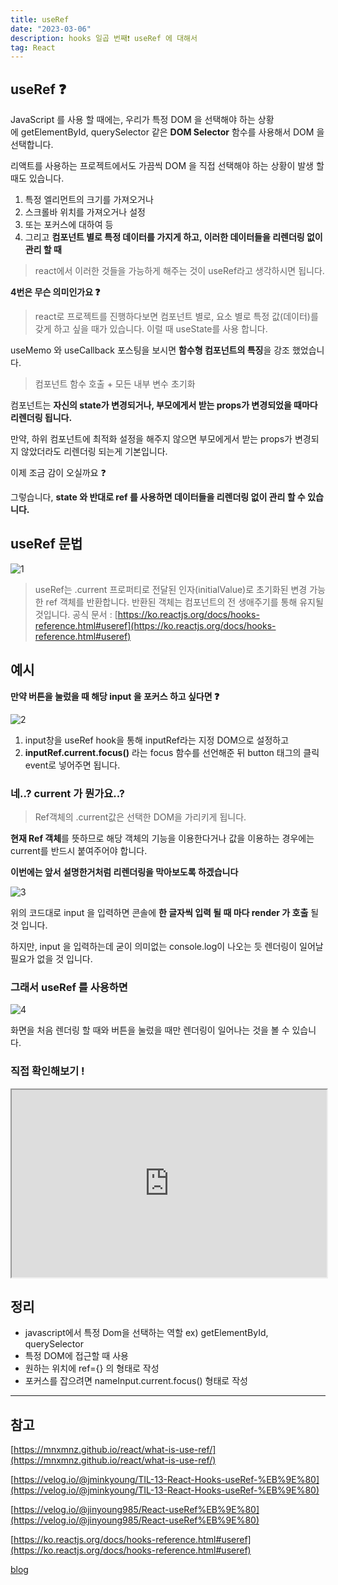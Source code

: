 ```yaml
---
title: useRef
date: "2023-03-06"
description: hooks 일곱 번째❗️ useRef 에 대해서
tag: React
---
```


## **useRef ❓**

JavaScript 를 사용 할 때에는, 우리가 특정 DOM 을 선택해야 하는 상황에 getElementById, querySelector 같은 **DOM Selector** 함수를 사용해서 DOM 을 선택합니다.

리액트를 사용하는 프로젝트에서도 가끔씩 DOM 을 직접 선택해야 하는 상황이 발생 할 때도 있습니다.

1.  특정 엘리먼트의 크기를 가져오거나
2.  스크롤바 위치를 가져오거나 설정
3.  또는 포커스에 대하여 등
4.  그리고 **컴포넌트 별로 특정 데이터를 가지게 하고, 이러한 데이터들을 리렌더링 없이 관리 할 때**

> react에서 이러한 것들을 가능하게 해주는 것이 useRef라고 생각하시면 됩니다.

**4번은 무슨 의미인가요 ❓**

> react로 프로젝트를 진행하다보면 컴포넌트 별로, 요소 별로 특정 값(데이터)를 갖게 하고 싶을 때가 있습니다. 이럴 때 useState를 사용 합니다.

useMemo 와 useCallback 포스팅을 보시면 **함수형 컴포넌트의 특징**을 강조 했었습니다.

> 컴포넌트 함수 호출 + 모든 내부 변수 초기화

컴포넌트는 **자신의 state가 변경되거나, 부모에게서 받는 props가 변경되었을 때마다 리렌더링 됩니다.**

만약, 하위 컴포넌트에 최적화 설정을 해주지 않으면 부모에게서 받는 props가 변경되지 않았더라도 리렌더링 되는게 기본입니다.

이제 조금 감이 오실까요 ❓

그렇습니다, **state 와 반대로 ref 를 사용하면 데이터들을 리렌더링 없이 관리 할 수 있습니다.**

## **useRef 문법**

![1](https://user-images.githubusercontent.com/87301268/224224144-b6d3a3b9-b79d-4a1e-9b78-490bf66b9307.png)

> useRef는 .current 프로퍼티로 전달된 인자(initialValue)로 초기화된 변경 가능한 ref 객체를 반환합니다. 반환된 객체는 컴포넌트의 전 생애주기를 통해 유지될 것입니다. 공식 문서 : [https://ko.reactjs.org/docs/hooks-reference.html#useref](https://ko.reactjs.org/docs/hooks-reference.html#useref)

## **예시**

**만약 버튼을 눌렀을 때 해당 input 을 포커스 하고 싶다면 ❓**

![2](https://user-images.githubusercontent.com/87301268/224224174-5a67931f-5af8-4a41-bd6f-f852fa6856da.png)

1.  input창을 useRef hook을 통해 inputRef라는 지정 DOM으로 설정하고
2.  **inputRef.current.focus()** 라는 focus 함수를 선언해준 뒤 button 태그의 클릭event로 넣어주면 됩니다.

### **네..? current 가 뭔가요..?**

> Ref객체의 .current값은 선택한 DOM을 가리키게 됩니다.

**현재 Ref 객체**를 뜻하므로 해당 객체의 기능을 이용한다거나 값을 이용하는 경우에는 current를 반드시 붙여주어야 합니다.

**이번에는 앞서 설명한거처럼 리렌더링을 막아보도록 하겠습니다**

![3](https://user-images.githubusercontent.com/87301268/224224195-da2b7182-3862-47e1-b680-8c4ca5902030.png)

위의 코드대로 input 을 입력하면 콘솔에 **한 글자씩 입력 될 때 마다 render 가 호출** 될 것 입니다.

하지만, input 을 입력하는데 굳이 의미없는 console.log이 나오는 듯 렌더링이 일어날 필요가 없을 것 입니다.

### **그래서 useRef 를 사용하면**

![4](https://user-images.githubusercontent.com/87301268/224224391-2fe90bd0-d6eb-4af8-a7a0-59f685608531.png)

화면을 처음 렌더링 할 때와 버튼을 눌렀을 때만 렌더링이 일어나는 것을 볼 수 있습니다.

### **직접 확인해보기 !**

<iframe
    width="100%"
    height="300px"
    src="https://codesandbox.io/embed/useref-5c5oq3?fontsize=14&amp;hidenavigation=1&amp;theme=dark"
></iframe>

## **정리**

-   javascript에서 특정 Dom을 선택하는 역할 ex) getElementById, querySelector
-   특정 DOM에 접근할 때 사용
-   원하는 위치에 ref={} 의 형태로 작성
-   포커스를 잡으려면 nameInput.current.focus() 형태로 작성

---

## **참고**

[https://mnxmnz.github.io/react/what-is-use-ref/](https://mnxmnz.github.io/react/what-is-use-ref/)

[https://velog.io/@jminkyoung/TIL-13-React-Hooks-useRef-%EB%9E%80](https://velog.io/@jminkyoung/TIL-13-React-Hooks-useRef-%EB%9E%80)

[https://velog.io/@jinyoung985/React-useRef%EB%9E%80](https://velog.io/@jinyoung985/React-useRef%EB%9E%80)

[https://ko.reactjs.org/docs/hooks-reference.html#useref](https://ko.reactjs.org/docs/hooks-reference.html#useref)

[blog](https://yoonjong-park.tistory.com/entry/React-useRef-%EB%8A%94-%EC%96%B8%EC%A0%9C-%EC%82%AC%EC%9A%A9%ED%95%98%EB%8A%94%EA%B0%80)
